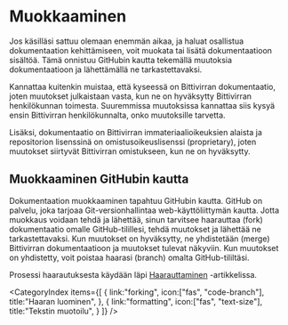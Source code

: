 # Muokkaaminen

Jos käsilläsi sattuu olemaan enemmän aikaa, ja haluat osallistua dokumentaation kehittämiseen, voit muokata tai lisätä dokumentaatioon sisältöä. Tämä onnistuu GitHubin kautta tekemällä muutoksia dokumentaatioon ja lähettämällä ne tarkastettavaksi.

Kannattaa kuitenkin muistaa, että kyseessä on Bittivirran dokumentaatio, joten muutokset julkaistaan vasta, kun ne on hyväksytty Bittivirran henkilökunnan toimesta. Suuremmissa muutoksissa kannattaa siis kysyä ensin Bittivirran henkilökunnalta, onko muutoksille tarvetta.

Lisäksi, dokumentaatio on Bittivirran immateriaalioikeuksien alaista ja repositorion lisenssinä on omistusoikeuslisenssi (proprietary), joten muutokset siirtyvät Bittivirran omistukseen, kun ne on hyväksytty.

## Muokkaaminen GitHubin kautta

Dokumentaation muokkaaminen tapahtuu GitHubin kautta. GitHub on palvelu, joka tarjoaa Git-versionhallintaa web-käyttöliittymän kautta. Jotta muokkaus voidaan tehdä ja lähettää, sinun tarvitsee haarauttaa (fork) dokumentaatio omalle GitHub-tilillesi, tehdä muutokset ja lähettää ne tarkastettavaksi. Kun muutokset on hyväksytty, ne yhdistetään (merge) Bittivirran dokumentaatioon ja muutokset tulevat näkyviin. Kun muutokset on yhdistetty, voit poistaa haarasi (branch) omalta GitHub-tililtäsi.

Prosessi haarautuksesta käydään läpi [Haarauttaminen](forking) -artikkelissa.

<CategoryIndex items={[
  {
    link:"forking",
    icon:["fas", "code-branch"],
    title:"Haaran luominen",
  },
  {
    link:"formatting",
    icon:["fas", "text-size"],
    title:"Tekstin muotoilu",
  }
]} />
